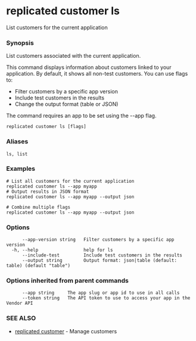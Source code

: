 # replicated customer ls

List customers for the current application

### Synopsis

List customers associated with the current application.

This command displays information about customers linked to your application.
By default, it shows all non-test customers. You can use flags to:
- Filter customers by a specific app version
- Include test customers in the results
- Change the output format (table or JSON)

The command requires an app to be set using the --app flag.

```
replicated customer ls [flags]
```

### Aliases

```
ls, list
```

### Examples

```
# List all customers for the current application
replicated customer ls --app myapp
# Output results in JSON format
replicated customer ls --app myapp --output json

# Combine multiple flags
replicated customer ls --app myapp --output json
```

### Options

```
      --app-version string   Filter customers by a specific app version
  -h, --help                 help for ls
      --include-test         Include test customers in the results
      --output string        Output format: json|table (default: table) (default "table")
```

### Options inherited from parent commands

```
      --app string     The app slug or app id to use in all calls
      --token string   The API token to use to access your app in the Vendor API
```

### SEE ALSO

* [replicated customer](replicated-cli-customer)	 - Manage customers

